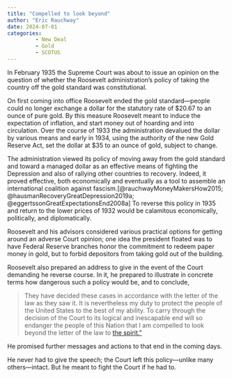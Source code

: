 ```yaml
---
title: "Compelled to look beyond"
author: "Eric Rauchway"
date: 2024-07-01
categories:
         - New Deal
         - Gold
         - SCOTUS
---
```


In February 1935 the Supreme Court was about to issue an opinion on the question of whether the Roosevelt administration's policy of taking the country off the gold standard was constitutional. 

On first coming into office Roosevelt ended the gold standard---people could no longer exchange a dollar for the statutory rate of $20.67 to an ounce of pure gold. By this measure Roosevelt meant to induce the expectation of inflation, and start money out of hoarding and into circulation. Over the course of 1933 the administration devalued the dollar by various means and early in 1934, using the authority of the new Gold Reserve Act, set the dollar at $35 to an ounce of gold, subject to change. 

The administration viewed its policy of moving away from the gold standard and toward a managed dollar as an effective means of fighting the Depression and also of rallying other countries to recovery. Indeed, it proved effective, both economically and eventually as a tool to assemble an international coalition against fascism.[@rauchwayMoneyMakersHow2015; @hausmanRecoveryGreatDepression2019a; @eggertssonGreatExpectationsEnd2008a] To reverse this policy in 1935 and return to the lower prices of 1932 would be calamitous economically, politically, and diplomatically.

Roosevelt and his advisors considered various practical options for getting around an adverse Court opinion; one idea the president floated was to have Federal Reserve branches honor the commitment to redeem paper money in gold, but to forbid depositors from taking gold out of the building.

Roosevelt also prepared an address to give in the event of the Court demanding he reverse course. In it, he prepared to illustrate in concrete terms how dangerous such a policy would be, and to conclude,

>They have decided these cases in accordance with the letter of the law as they saw it. It is nevertheless my duty to protect the people of the United States to the best of my ability. To carry through the decision of the Court to its logical and inescapable end will so endanger the people of this Nation that I am compelled to look beyond the letter of the law to [the spirit."](http://www.fdrlibrary.marist.edu/_resources/images/msf/msf00790)

He promised further messages and actions to that end in the coming days. 

He never had to give the speech; the Court left this policy---unlike many others---intact. But he meant to fight the Court if he had to.

